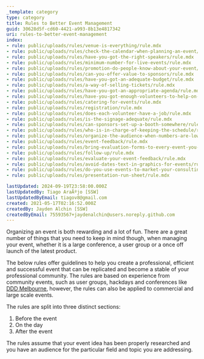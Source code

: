 ```yaml
---
_template: category
type: category
title: Rules to Better Event Management
guid: 30628d5f-cd60-4421-a993-8b13e4817342
uri: rules-to-better-event-management
index:
- rule: public/uploads/rules/venue-is-everything/rule.mdx
- rule: public/uploads/rules/check-the-calendar-when-planning-an-event/rule.mdx
- rule: public/uploads/rules/have-you-got-the-right-speakers/rule.mdx
- rule: public/uploads/rules/minimum-number-for-live-events/rule.mdx
- rule: public/uploads/rules/promotion-do-people-know-about-your-event/rule.mdx
- rule: public/uploads/rules/can-you-offer-value-to-sponsors/rule.mdx
- rule: public/uploads/rules/have-you-got-an-adequate-budget/rule.mdx
- rule: public/uploads/rules/a-way-of-selling-tickets/rule.mdx
- rule: public/uploads/rules/have-you-got-an-appropriate-agenda/rule.mdx
- rule: public/uploads/rules/have-you-got-enough-volunteers-to-help-on-the-day/rule.mdx
- rule: public/uploads/rules/catering-for-events/rule.mdx
- rule: public/uploads/rules/registration/rule.mdx
- rule: public/uploads/rules/does-each-volunteer-have-a-job/rule.mdx
- rule: public/uploads/rules/is-the-signage-adequate/rule.mdx
- rule: public/uploads/rules/can-sponsors-set-up-a-booth-somewhere/rule.mdx
- rule: public/uploads/rules/who-is-in-charge-of-keeping-the-schedule/rule.mdx
- rule: public/uploads/rules/organize-the-audience-when-numbers-are-low/rule.mdx
- rule: public/uploads/rules/event-feedback/rule.mdx
- rule: public/uploads/rules/bring-evaluation-forms-to-every-event-you-speak-at/rule.mdx
- rule: public/uploads/rules/follow-up/rule.mdx
- rule: public/uploads/rules/evaluate-your-event-feedback/rule.mdx
- rule: public/uploads/rules/avoid-dates-text-in-graphics-for-events/rule.mdx
- rule: public/uploads/rules/do-you-use-events-to-market-your-consulting-work/rule.mdx
- rule: public/uploads/rules/presentation-run-sheet/rule.mdx

lastUpdated: 2024-09-19T23:58:00.000Z
lastUpdatedBy: Tiago AraÃºjo [SSW]
lastUpdatedByEmail: tiagov8@gmail.com
created: 2021-05-17T02:16:52.000Z
createdBy: Jayden Alchin [SSW]
createdByEmail: 75593567+jaydenalchin@users.noreply.github.com
---
```

Organizing an event is both rewarding and a lot of fun. There are a great number of things that you need to keep in mind though, when managing your event, whether it is a large conference, a user group or a once off launch of the latest product.

The below rules offer guidelines to help you create a professional, efficient and successful event that can be replicated and become a stable of your professional community. The rules are based on experience from community events, such as user groups, hackdays and conferences like [DDD Melbourne](https://www.dddmelbourne.com/), however, the rules can also be applied to commercial and large scale events.

The rules are split into three distinct sections:

1. Before the event
2. On the day
3. After the event

The rules assume that your event idea has been properly researched and you have an audience for the particular field and topic you are addressing.
